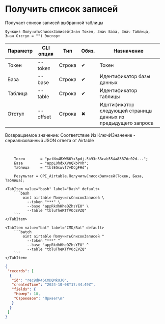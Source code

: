 ﻿---
sidebar_position: 1
---


# Получить список записей
 Получает список записей выбранной таблицы



`Функция ПолучитьСписокЗаписей(Знач Токен, Знач База, Знач Таблица, Знач Отступ = "") Экспорт`

  | Параметр | CLI опция | Тип | Обяз. | Назначение |
  |-|-|-|-|-|
  | Токен | --token | Строка | &#x2714; | Токен |
  | База | --base | Строка | &#x2714; | Идентификатор базы данных |
  | Таблица | --table | Строка | &#x2714; | Идентификатор таблицы |
  | Отступ | --offset | Строка | &#x2716; | Иднтификатор следующей страницы данных из предыдущего запроса |

  
  Возвращаемое значение:   Соответствие Из КлючИЗначение - сериализованный JSON ответа от Airtable

<br/>




```bsl title="Пример использования для 1С:Предприятие/OneScript"
    Токен       = "patNn4BXW66Yx3pdj.5b93c53cab554a8387de02d...";
    База        = "appL0hdxXVnQkbPVh";
    Таблица     = "tblEGswvf7vDCgFHd";

    Результат = OPI_Airtable.ПолучитьСписокЗаписей(Токен, База, Таблица);
```
    

 <Tabs>
  
    <TabItem value="bash" label="Bash" default>
        ```bash
            oint airtable ПолучитьСписокЗаписей \
              --token "***" \
              --base "appRkdhHheDZhsYEU" \
              --table "tbluTheKTfVOcEVZQ"
        ```
    </TabItem>
  
    <TabItem value="bat" label="CMD/Bat" default>
        ```batch
            oint airtable ПолучитьСписокЗаписей ^
              --token "***" ^
              --base "appRkdhHheDZhsYEU" ^
              --table "tbluTheKTfVOcEVZQ"
        ```
    </TabItem>
</Tabs>


```json title="Результат"
{
 "records": [
  {
   "id": "rec9dR46CmDQMkUJ0",
   "createdTime": "2024-10-08T17:44:49Z",
   "fields": {
    "Номер": 10,
    "Строковое": "Привет\n"
   }
  }
 ]
}
```
